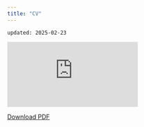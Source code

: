 ```yaml
---
title: "CV"
---
```


`updated: 2025-02-23`

![](https://sunwookwak-polisci.github.io/sunwookwak-polisci/CV_2025_02.pdf)

[Download PDF](https://sunwookwak-polisci.github.io/sunwookwak-polisci/CV_2025_02.pdf)